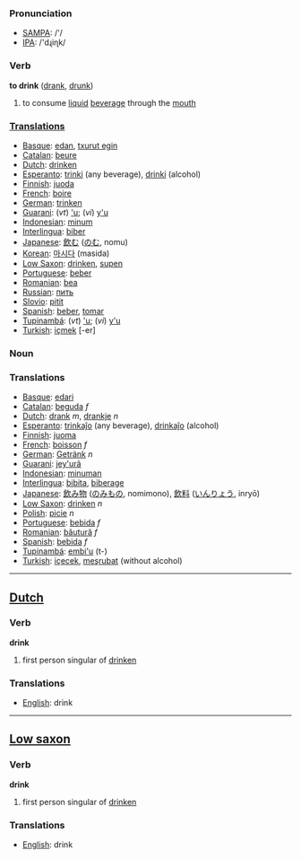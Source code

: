 === Pronunciation ===
*[[w:SAMPA|SAMPA]]: /'/
*[[w:IPA|IPA]]: /'dɻiɳk/

=== Verb ===

'''to drink''' ([[drank]], [[drunk]])

# to consume [[liquid]] [[beverage]] through the [[mouth]]

===[[Translation]]s===
*[[Basque]]: [[edan]], [[txurut egin]]
*[[Catalan]]: [[beure]]
*[[Dutch]]: [[drinken]]
*[[Esperanto]]: [[trinki]] (any beverage), [[drinki]] (alcohol)
*[[Finnish]]: [[juoda]]
*[[French]]: [[boire]]
*[[German]]: [[trinken]]
*[[Guarani]]: (''vt'') [['u]]; (''vi'') [[y'u]]
*[[Indonesian]]: [[minum]]
*[[Interlingua]]: [[biber]]
*[[Japanese]]: [[飲む]] ([[のむ]], nomu)
*[[Korean]]: [[마시다]] (masida)
*[[Low Saxon]]: [[drinken]], [[supen]]
*[[Portuguese]]: [[beber]]
*[[Romanian]]: [[bea]]
*[[Russian]]: [[пить]]
*[[Slovio]]: [[pitit]]
*[[Spanish]]: [[beber]], [[tomar]]
*[[Tupinambá]]: (''vt'') [['u]]; (''vi'') [[y'u]]
*[[Turkish]]: [[içmek]] [-er]

=== Noun ===
=== Translations ===
*[[Basque]]: [[edari]]
*[[Catalan]]: [[beguda]] ''f''
*[[Dutch]]: [[drank]] ''m'', [[drankje]] ''n''
*[[Esperanto]]: [[trinkaĵo]] (any beverage), [[drinkaĵo]] (alcohol)
*[[Finnish]]: [[juoma]]
*[[French]]: [[boisson]] ''f''
*[[German]]: [[Getränk]] ''n''
*[[Guarani]]: [[jey'urã]]
*[[Indonesian]]: [[minum|minuman]]
*[[Interlingua]]: [[bibita]], [[biberage]]
*[[Japanese]]: [[飲み物]] ([[のみもの]], nomimono), [[飲料]] ([[いんりょう]], inryō)
*[[Low Saxon]]: [[drinken]] ''n''
*[[Polish]]: [[picie]] ''n''
*[[Portuguese]]: [[bebida]] ''f''
*[[Romanian]]: [[băutură]] ''f''
*[[Spanish]]: [[bebida]] ''f''
*[[Tupinambá]]: [[embi'u]] (t-)
*[[Turkish]]: [[içecek]], [[meşrubat]] (without alcohol)

----

==[[Dutch]]==

=== Verb ===

'''drink'''

# first person singular of [[drinken]]

=== Translations ===
*[[English]]: drink

----
==[[Low saxon]]==

=== Verb ===

'''drink'''

# first person singular of [[drinken]]

=== Translations ===
*[[English]]: drink